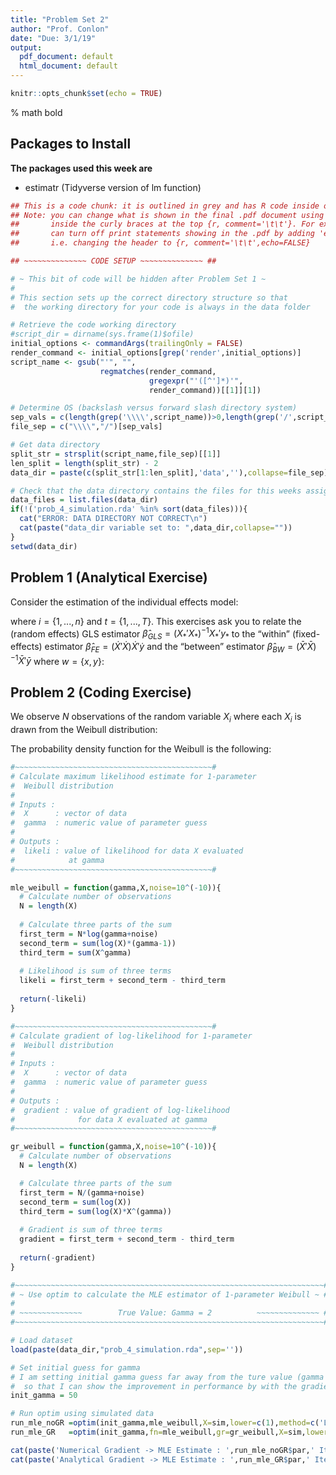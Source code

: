 ```yaml
---
title: "Problem Set 2"
author: "Prof. Conlon"
date: "Due: 3/1/19"
output:
  pdf_document: default
  html_document: default
---
```


```r
knitr::opts_chunk$set(echo = TRUE)
```


\newcommand{\E}[1]{\ensuremath{\mathbb{E}\big[#1\big]}}
\newcommand{\Emeasure}[2]{\ensuremath{\mathbb{E}_{#1}\big[#2\big]}}
\newcommand{\mbf}{\mathbf}% math bold

## Packages to Install


**The packages used this week are**

* estimatr (Tidyverse version of lm function)

```r

## This is a code chunk: it is outlined in grey and has R code inside of it
## Note: you can change what is shown in the final .pdf document using arguments 
##       inside the curly braces at the top {r, comment='\t\t'}. For example, you 
##       can turn off print statements showing in the .pdf by adding 'echo=False' 
##       i.e. changing the header to {r, comment='\t\t',echo=FALSE}

## ~~~~~~~~~~~~~~ CODE SETUP ~~~~~~~~~~~~~~ ##

# ~ This bit of code will be hidden after Problem Set 1 ~
#
# This section sets up the correct directory structure so that
#  the working directory for your code is always in the data folder

# Retrieve the code working directory
#script_dir = dirname(sys.frame(1)$ofile)
initial_options <- commandArgs(trailingOnly = FALSE)
render_command <- initial_options[grep('render',initial_options)]
script_name <- gsub("'", "", 
                    regmatches(render_command, 
                               gregexpr("'([^']*)'",
                               render_command))[[1]][1])

# Determine OS (backslash versus forward slash directory system)
sep_vals = c(length(grep('\\\\',script_name))>0,length(grep('/',script_name))>0)
file_sep = c("\\\\","/")[sep_vals]

# Get data directory
split_str = strsplit(script_name,file_sep)[[1]]
len_split = length(split_str) - 2
data_dir = paste(c(split_str[1:len_split],'data',''),collapse=file_sep)

# Check that the data directory contains the files for this weeks assignment
data_files = list.files(data_dir)
if(!('prob_4_simulation.rda' %in% sort(data_files))){
  cat("ERROR: DATA DIRECTORY NOT CORRECT\n")
  cat(paste("data_dir variable set to: ",data_dir,collapse=""))
}
setwd(data_dir)

```


## Problem 1 (Analytical Exercise)

Consider the estimation of the individual effects model:

\begin{align*}
	y_{it} = x_{it}'\beta + \alpha_{i} + \epsilon_{it} \mbox{,     } \E{\epsilon \vert x_{it},\alpha_{i}} = 0
\end{align*}
where $i=\{1,...,n\}$ and $t=\{1,...,T\}$.
\newline
This exercises ask you to relate the (random effects) GLS estimator $\hat{\beta}_{GLS}=(X_{*}'X_{*})^{-1}X_{*}'y_{*}$ to the "within" (fixed-effects) estimator $\hat{\beta}_{FE}=(\dot{X}'\dot{X})\dot{X}'\dot{y}$ and the "between" estimator $\hat{\beta}_{BW}=(\bar{X}'\bar{X})^{-1}\bar{X}'\bar{y}$ where $w=\{x,y\}$:
\begin{align*}
	\bar{w}_{i} &:= \frac{1}{T} \sum_{i=1}^{T} w_{i} \\
	\dot{w}_{i} &:= w_{it} - \bar{w}_{i} \\
	w_{it,*} &:= w_{it} - (1-\lambda)\bar{w}_{i} \\
	\lambda^{2} &= \frac{Var(\epsilon)}{T\,Var(\alpha_{i}) + Var(\epsilon_{it})}
\end{align*}

\begin{enumerate}
	\item Express the GLS estimator in terms of $\bar{X}$, $\dot{X}$, $\bar{y}$, $\dot{y}$, $\lambda$, and $T$.
	Notation:
\begin{align*}
	\dot{X}_{it} &:= X_{it} - \frac{1}{T} \sum_{t=1}^T X_{it} \\
	X_{it}^* &:= X_{it} - (1 - \lambda) \frac{1}{T} \sum_{t=1}^T X_{it}
\end{align*}
where
\begin{equation*}
	\lambda^2 := \frac{\text{Var}(e_{it})}{T \text{Var}(\alpha_{i}) + \text{Var}(e_{it})}
\end{equation*}
and
\begin{equation*}
	\bar{X}_i := \frac{1}{T} \sum_{t=1}^T X_{it}
\end{equation*}
Note also
\begin{equation*}
	X_{it}^* = \dot{X}_{it} + \lambda \bar{X}_i
\end{equation*}
which can be written in stacked form as
\begin{equation*}
	X^{*} = \dot{X} + \lambda \mbf{I} \bar{X}
\end{equation*}
Then
\begin{align*}
	\hat{\beta}_{\text{GLS}} &= (X^*{'} X^*)^{-1} X^*{'} Y^* \\
	&= ([\dot{X} + \lambda \mbf{I} \bar{X}]' [\dot{X} + \lambda \mbf{I} \bar{X}])^{-1} [\dot{X} + \lambda \mbf{I} \bar{X}]' Y^* \\
	&= (\dot{X}'\dot{X} + \bar{X}' \mbf{I}' \lambda^2 \mbf{I} \bar{X})^{-1} [\dot{X} + \lambda \mbf{I} \bar{X}]' Y^*
\end{align*}
where the cross-product terms $\dot{X}' \lambda \mbf{I} \bar{X}$ cancel as $\dot{X}$ represents the orthogonal component of a projection of $X$ onto its column-by-column time-average; thus
\begin{equation*}
	\dot{X}' \mbf{I} \bar{X} = \mbf{0}
\end{equation*}
	\item Show that there is a matrix R depending on $\bar{X}$, $\dot{X}$, $\lambda$ and $T$ such that the GLS estimator is a weighted average of the "within" and "between" estimators: 
	\begin{align*}
		\hat{\beta}_{GLS} = R \hat{\beta}_{FE} + (I-R)\hat{B}_{W}
	\end{align*}
From part (a), we have
\begin{equation*}
	\hat{\beta}_{\text{GLS}} = (\dot{X}'\dot{X} + \bar{X}' \mbf{I}' \lambda^2 \mbf{I} \bar{X})^{-1} [\dot{X} + \lambda \mbf{I} \bar{X}]' (\dot{Y} + \lambda \mbf{I} \bar{Y})
\end{equation*}
As
\begin{equation*}
	\dot{X}' \lambda \mbf{I} \bar{Y} = \mbf{0}
\end{equation*}
and
\begin{equation*}
	\lambda \bar{X}' \mbf{I}' \dot{Y} = \mbf{0}
\end{equation*}
our expression reduces to
\begin{equation*}
	\hat{\beta}_{\text{GLS}} = (\dot{X}'\dot{X} + \bar{X}' \mbf{I}' \lambda^2 \mbf{I} \bar{X})^{-1} [\dot{X}' \dot{Y} + \lambda^2 T \bar{X}' \bar{Y}]
\end{equation*}
Let
\begin{equation*}
	R := (\dot{X}'\dot{X} + \lambda^2 T \bar{X}' \bar{X})^{-1} (\dot{X}'\dot{X})
\end{equation*}
and note that
\begin{equation*}
	(\dot{X}'\dot{X} + \lambda^2 T \bar{X}' \bar{X})^{-1} (\dot{X}'\dot{X}) + (\dot{X}'\dot{X} + \lambda^2 T \bar{X}' \bar{X})^{-1} \lambda^2 T (\bar{X}'\bar{X}) = I
\end{equation*}
Then
\begin{align*}
	\hat{\beta}_{\text{GLS}} &= R (\dot{X}'\dot{X})^{-1} \dot{X}' \dot{Y} + (I - R) (\bar{X}'\bar{X})^{-1} \bar{X}' \bar{Y} \\
	&= R \hat{\beta}_{\text{FE}} + (I - R) \hat{\beta}_{\text{BW}}
\end{align*}
\item What happens to the relative weights on the "within" and "between" estimators as we increase the sample size, i.e. $T \to \infty$?
\newline
As $T \to \infty$, $R \stackrel{p}{\to} I$. To see this, note that
\begin{equation*}
	\lambda^2 \to 0 \ \ \text{ as } T \to \infty
\end{equation*}
and, under some finite moment assumptions, for a fixed $n$ and a given $i$,
\begin{equation*}
	\bar{X}_i = \frac{1}{T} \sum_{t=1}^T X_{it} \stackrel{p}{\to} \mathbb{E}_i [ X_{it} ]
\end{equation*}
and
\begin{equation*}
	\bar{X}_i' \bar{X}_i \stackrel{p}{\to} (\mathbb{E}_i [ X_{it} ]) ' \mathbb{E}_i [ X_{it} ]
\end{equation*}
Similarly for $\dot{X}_{it}$. Thus the second term in the denominator of $R$ converges to zero, and we have
\begin{equation*}
	R \stackrel{p}{\to} I
\end{equation*}	
\item Suppose that the random effects assumption $\E{\alpha_{i} \vert x_{i1,...,x_{iT}}} = 0$ does not hold. Characterize the bias of the estimators $\hat{\beta}_{FE}$, $\hat{\beta}_{W}$. (Note: An estimator $\hat{\beta}$ is unbiased if $\E{\hat{\beta}}=\beta$)
Our estimators are
\begin{align*}
	\hat{\beta}_{\text{FE}} &= (\dot{X}'\dot{X})^{-1} \dot{X}' \dot{Y} \\
	\hat{\beta}_{\text{BW}} &= (\bar{X}'\bar{X})^{-1} \bar{X}' \bar{Y}
\end{align*}
Note that
\begin{align*}
	\dot{Y} &= Y - \bar{Y} \\
	&= X \beta + \alpha \iota_T + e - [ \bar{X} \beta + \alpha \iota_T + \bar{e} ] \\
	&= \dot{X} \beta + \dot{e}
\end{align*}
and
\begin{equation*}
	\bar{Y} = \bar{X} \beta + \alpha \iota_T + \bar{e}
\end{equation*}
Then
\begin{align*}
	\hat{\beta}_{\text{FE}} &= (\dot{X}'\dot{X})^{-1} \dot{X}' [\dot{X} \beta + \dot{e}] \\
	\hat{\beta}_{\text{BW}} &= (\bar{X}'\bar{X})^{-1} \bar{X}' [\bar{X} \beta + \alpha \iota_T + \bar{e}]
\end{align*}
or
\begin{align*}
	\hat{\beta}_{\text{FE}} &= \beta + (\dot{X}'\dot{X})^{-1} \dot{X}' \dot{e} \\
	\hat{\beta}_{\text{BW}} &= \beta + (\bar{X}'\bar{X})^{-1} \bar{X}' \alpha \iota_T + (\bar{X}'\bar{X})^{-1} \bar{X}' \bar{e}
\end{align*}
For the first term, the mean-independence assumption, $\E[ e_{it} | X_{it}, \alpha_i ] = 0$, yields
\begin{equation*}
	\E[ \hat{\beta}_{\text{FE}} | X_{it}, \alpha_i ] = \beta + (\dot{X}'\dot{X})^{-1} \dot{X}' \E [ \dot{e} | X_{it}, \alpha_i ] = \beta
\end{equation*}
For the second estimator,
\begin{equation*}
	\E[ \hat{\beta}_{\text{BW}} | X_{it}, \alpha_i ] = \beta + \E[ (\bar{X}'\bar{X})^{-1} \bar{X}' \alpha \iota_T | X_{it}, \alpha_i ] + \E [ (\bar{X}'\bar{X})^{-1} \bar{X}' \bar{e} | X_{it}, \alpha_i ] = \beta + (\bar{X}'\bar{X})^{-1} \bar{X}' \E [ \alpha | X ] \iota_T
\end{equation*}
\item Use your result from $(d)$ to give a formula for the bias of our random effects estimator $\hat{\beta}_{GLS}$. What happens to the bias as $T \to \infty$.
\newline
The bias vanishes as $T \to \infty$, as $R \stackrel{p}{\to} I$.
\end{enumerate}

## Problem 2 (Coding Exercise)

We observe $N$ observations of the random variable $X_{i}$ where each $X_{i}$ is drawn from the Weibull distribution:

\begin{align*}
	X_{i} \sim W(\gamma)
\end{align*}

The probability density function for the Weibull is the following:

\begin{align*}
	f(x;\gamma) = \gamma x^{\gamma - 1} \exp(-(x^{\gamma})) \;\; ; x \geq 0 , \gamma > 0
\end{align*}

\begin{enumerate}
	\item Assume our $N$ observations are independent and identically distributed, what is the log-likelihood function?
	
	\begin{align*}
	  \mathcal{L}(\gamma \vert x_{1},...,x_{N}) &= \sum_{i=1}^{N} log(\gamma) + log(x_{i})(\gamma-1) -(x_{i}^{\gamma})
	\end{align*}
	
	\item Calculate the gradient (or first derivative) of your log-likelihood function.
	
	\begin{align*}
	  \frac{\partial L}{\partial \gamma} &= \sum_{i=1}^{N} \frac{1}{\gamma} + log(x_{i}) - log(x_{i}) x_{i}^{\gamma}
	\end{align*}
	
	\item Using the first order condition, what is the MLE estimator for $\gamma$?
	
	\begin{align*}
	  \frac{\partial L}{\partial \gamma} &=  0 \\
	\end{align*}
	
	This is an implicit function in $\gamma$, we will need to solve it numerically. 
	
	
	\item Verify that the second order condition guarantees a unique global solution. 
	
	\begin{align*}
	  \frac{\partial^{2} L}{\partial \gamma^{2}} &= \sum_{i=1}^{N} \frac{-1}{\gamma^{2}}  - log(x_{i})^{2}x_{i}^{\gamma}
	\end{align*}
	
	This is clearly less than 0 if $\gamma > 0$ and $x_{i} > 0$. 
	
	\item In R, I want you to write a function called mle\_weibull that takes two arguments $(X,\gamma)$, where $X$ is a vector of data and $\gamma$ is a scalar. The function returns the value of the log-likelihood function you derived in the last part.
\end{enumerate}
	
```r
#~~~~~~~~~~~~~~~~~~~~~~~~~~~~~~~~~~~~~~~~~~~~#
# Calculate maximum likelihood estimate for 1-parameter
#  Weibull distribution
#
# Inputs :
#  X      : vector of data 
#  gamma  : numeric value of parameter guess
#
# Outputs :
#  likeli : value of likelihood for data X evaluated
#            at gamma
#~~~~~~~~~~~~~~~~~~~~~~~~~~~~~~~~~~~~~~~~~~~~#

mle_weibull = function(gamma,X,noise=10^(-10)){
  # Calculate number of observations
  N = length(X)
  
  # Calculate three parts of the sum
  first_term = N*log(gamma+noise)
  second_term = sum(log(X)*(gamma-1))
  third_term = sum(X^gamma)
  
  # Likelihood is sum of three terms
  likeli = first_term + second_term - third_term
  
  return(-likeli)
}

#~~~~~~~~~~~~~~~~~~~~~~~~~~~~~~~~~~~~~~~~~~~~#
# Calculate gradient of log-likelihood for 1-parameter
#  Weibull distribution
#
# Inputs :
#  X      : vector of data 
#  gamma  : numeric value of parameter guess
#
# Outputs :
#  gradient : value of gradient of log-likelihood 
#              for data X evaluated at gamma
#~~~~~~~~~~~~~~~~~~~~~~~~~~~~~~~~~~~~~~~~~~~~#

gr_weibull = function(gamma,X,noise=10^(-10)){
  # Calculate number of observations
  N = length(X)

  # Calculate three parts of the sum
  first_term = N/(gamma+noise)
  second_term = sum(log(X))
  third_term = sum(log(X)*X^(gamma))
  
  # Gradient is sum of three terms
  gradient = first_term + second_term - third_term
  
  return(-gradient)
}

```
\begin{enumerate}
	\item Optimiziation routines can either be given a first derivative (or gradient) or the optimization routines calculate numerical derivatives. We will be using the R function $optim$, which accepts the first derivative as an argument $gr$. 
\end{enumerate}
\begin{itemize}
		\item[a.] We first want you to run $optim$ without supplying a first derivative (leaving gr out of the function). Note, to run optim you will need to supply your data $X$ as an additional parameter at the end of the function. We have provided you with simulated data in the file 'prob\_4\_simulation.rda' located in the data folder. 
		\item[b.]  We now want you to create a new function called gradient, which takes the same two arguments as your likelihood function. Now calculate the MLE using optim with the gradient.
		\item[c.] Compare both the number of iterations until convergence and your estimated $\gamma$ values from both runs. 
\end{itemize}
		
```r
#~~~~~~~~~~~~~~~~~~~~~~~~~~~~~~~~~~~~~~~~~~~~~~~~~~~~~~~~~~~~~~~~~~~~~#
# ~ Use optim to calculate the MLE estimator of 1-parameter Weibull ~ #
#
# ~~~~~~~~~~~~~~        True Value: Gamma = 2          ~~~~~~~~~~~~~~ # 
#~~~~~~~~~~~~~~~~~~~~~~~~~~~~~~~~~~~~~~~~~~~~~~~~~~~~~~~~~~~~~~~~~~~~~#

# Load dataset
load(paste(data_dir,"prob_4_simulation.rda",sep=''))

# Set initial guess for gamma
# I am setting initial gamma guess far away from the ture value (gamma = 2)
#  so that I can show the improvement in performance by with the gradient
init_gamma = 50

# Run optim using simulated data
run_mle_noGR =optim(init_gamma,mle_weibull,X=sim,lower=c(1),method=c('L-BFGS-B'))
run_mle_GR   =optim(init_gamma,fn=mle_weibull,gr=gr_weibull,X=sim,lower=c(1),method=c('L-BFGS-B'))

cat(paste('Numerical Gradient -> MLE Estimate : ',run_mle_noGR$par,' Iterations : ',run_mle_noGR$counts['function'],'\n'))
cat(paste('Analytical Gradient -> MLE Estimate : ',run_mle_GR$par,' Iterations : ',run_mle_GR$counts['function']))
```






